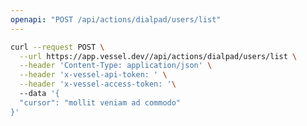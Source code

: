 ```yaml
---
openapi: "POST /api/actions/dialpad/users/list"
---
```


<RequestExample>

```bash Request
curl --request POST \
  --url https://app.vessel.dev//api/actions/dialpad/users/list \
  --header 'Content-Type: application/json' \
  --header 'x-vessel-api-token: ' \
  --header 'x-vessel-access-token: '\ 
  --data '{
  "cursor": "mollit veniam ad commodo"
}'
```

</RequestExample>


      